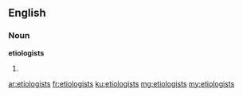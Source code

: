 ==English==

===Noun===
'''etiologists'''

# {{plural of|[[etiologist]]}}

[[ar:etiologists]]
[[fr:etiologists]]
[[ku:etiologists]]
[[mg:etiologists]]
[[my:etiologists]]
